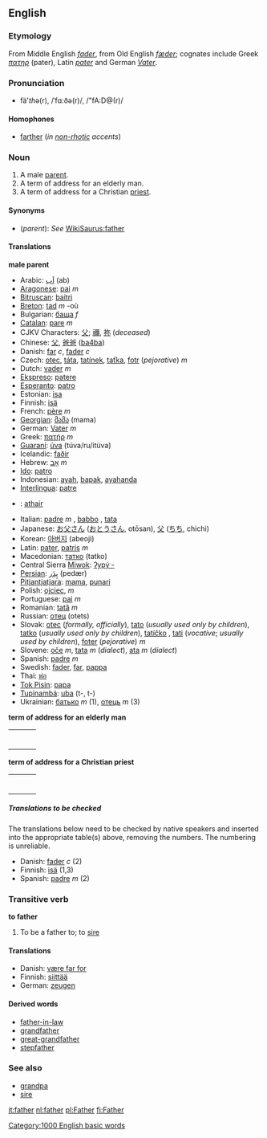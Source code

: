 ==English==
===Etymology===
From Middle English ''[[fader]]'', from Old English ''[[fæder]]''; cognates include Greek ''[[πατηρ]]'' (pater),  Latin ''[[pater]]'' and German ''[[Vater]]''.

===Pronunciation===
*fä'<i>th</i>ə(r), /ˈfɑ:ðə(r)/, /"fA:D@(r)/

====Homophones====
*[[farther]] (''in [[non-rhotic]] accents'')

===Noun===
#A male [[parent]].
#A term of address for an elderly man.
#A term of address for a Christian [[priest]].

====Synonyms====
*(''parent''): ''See'' [[WikiSaurus:father]]

====Translations====
'''male parent'''

*Arabic: [[اب|اَب]] (ab)
*[[Aragonese]]: [[pai]] ''m''
*[[Bitruscan]]: [[baitri]]
*[[Breton]]: [[tad#Breton|tad]] ''m'' -où
*Bulgarian: [[баща]] ''f''
*[[Catalan]]: [[pare]] ''m''
*CJKV Characters: [[父]]; [[禰]], [[祢]] (''deceased'')
*Chinese: [[父]], [[爸爸]] ([[ba4ba]])
*Danish: [[far#Danish|far]] ''c'', [[fader]] ''c''
*Czech: [[otec]], [[táta]], [[tatínek]], [[taťka]], [[fotr]] (''pejorative'')  ''m''
*Dutch: [[vader]] ''m''
*[[Ekspreso]]: [[patere]]
*[[Esperanto]]: [[patro]]
*Estonian: [[isa]]
*Finnish: [[isä]]
*French: [[père]] ''m''
*[[Georgian]]: [[მამა]] (mama)
*German: [[Vater]] ''m''
*Greek: [[πατήρ]] ''m''
*[[Guaraní]]: [[úva]] (túva/ru/itúva)
*Icelandic: [[faðir]] <!--this belongs on the Icelandic page: (''plural'' [[feður]])-->
*Hebrew: [[אב|אָב]] ''m''
*[[Ido]]: [[patro]]
*Indonesian: [[ayah]], [[bapak]], [[ayahanda]]
*[[Interlingua]]: [[patre]]
*{{ga}}: [[athair]]
*Italian: [[padre]] ''m'' , [[babbo]] , [[tata]]  
*Japanese: [[お父さん]] ([[おとうさん]], otōsan), [[父]] ([[ちち]], chichi)
*Korean: [[아버지]] (abeoji)
*Latin: [[pater]], [[patris]] ''m''
*Macedonian: [[татко]] (tatko)
*Central Sierra [[Miwok]]: [[ʔypýˑ-]]
*[[Persian]]: [[پدر|پِدَر]] (pedær)
*[[Pitjantjatjara]]: [[mama]], [[punari]]
*Polish: [[ojciec]], ''m''
*Portuguese: [[pai]] ''m''
*Romanian: [[tată]] ''m''
*Russian: [[отец]] (otets)
*Slovak: [[otec]] (''formally, officially''), [[tato]] (''usually used only by children''), [[tatko]] <!--belongs on Slovak page: ("little father", nice/beloved father,-->(''usually used only by children''), [[tatíčko]]<!--belongs on Slovak page: ("little little father")-->, [[tati]] (''vocative''; ''usually used by children''), [[foter]] (''pejorative'') ''m''
*Slovene: [[oče]] ''m'', [[tata]] ''m'' (''dialect''), [[ata]] ''m'' (''dialect'')
*Spanish: [[padre]] ''m''
*Swedish: [[fader]], [[far]], [[pappa]]
*Thai: [[พ่อ]]
*[[Tok Pisin]]: [[papa]]
*[[Tupinambá]]: [[uba]] (t-, t-)
*Ukrainian: [[батько]] ''m'' (1), [[отець]] ''m'' (3)

'''term of address for an elderly man'''
{| border=0  width=100%
|-
|bgcolor="#FFFFE0" valign=top width=48%|
{|
<!--Put translations for languages from A to I here-->
|}
| width=1% |
|bgcolor="#FFFFE0" valign=top width=48%|
{|
<!--Put translations for languages from J to Z here-->
|}
|}

'''term of address for a Christian priest'''
{| border=0  width=100%
|-
|bgcolor="#FFFFE0" valign=top width=48%|
{|
<!--Put translations for languages from A to I here-->
|}
| width=1% |
|bgcolor="#FFFFE0" valign=top width=48%|
{|
<!--Put translations for languages from J to Z here-->
|}
|}

=====Translations to be checked=====
<!--Remove this section once all of the translations below have been moved into the tables above.-->
{{checktrans}}
The translations below need to be checked by native speakers and inserted into the appropriate table(s) above, removing the numbers.  The numbering is unreliable.
*Danish: [[fader]] ''c'' (2)
*Finnish: [[isä]] (1,3)
*Spanish: [[padre]] ''m'' (2)

===Transitive verb===
'''to father'''

#To be a father to; to [[sire]]

====Translations====
*Danish: [[være far for]]
*Finnish: [[siittää]]
*German: [[zeugen]]

====Derived words====
*[[father-in-law]]
*[[grandfather]]
*[[great-grandfather]]
*[[stepfather]]

===See also===
*[[grandpa]]
*[[sire]]

[[it:father]]
[[nl:father]]
[[pl:Father]]
[[fi:Father]]
[[Category:1000 English basic words]]